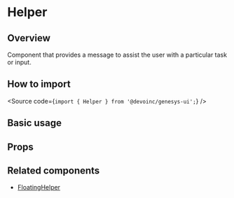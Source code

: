 

<Meta of={Stories} />

# Helper

## Overview

Component that provides a message to assist the user with a particular task or
input.

## How to import

<Source code={`import { Helper } from '@devoinc/genesys-ui';`} />

## Basic usage

<Canvas of={Stories.Base} />

## Props

<ArgTypes of={Stories} />

## Related components

- [FloatingHelper](?path=/docs/components-core-feedback-floatinghelper--docs)
